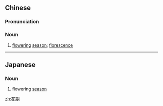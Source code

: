==Chinese==
{{zh-forms}}

===Pronunciation===
{{zh-pron
|m=huā期
|mn=hoe-kî
|cat=n
}}

===Noun===
{{zh-noun}}

# [[flowering]] [[season]]; [[florescence]]

----

==Japanese==
{{ja-kanjitab|か|き|yomi=o}}

===Noun===
{{ja-noun|かき}}

# flowering [[season]]

[[zh:花期]]